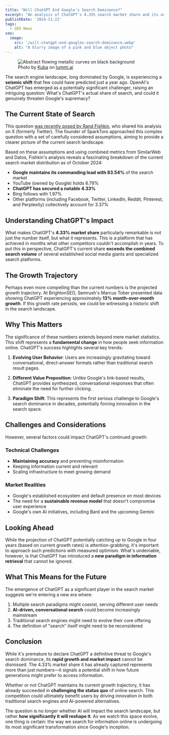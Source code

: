 ```yaml
---
title: "Will ChatGPT End Google's Search Dominance?"
excerpt: "An analysis of ChatGPT's 4.33% search market share and its unprecedented growth, challenging Google's long-standing monopoly in just a few months."
publishDate: '2024-11-22'
tags:
  - SEO News
seo:
  image:
    src: '/will-chatgpt-end-googles-search-dominance.webp'
    alt: "A blurry image of a pink and blue object photo"
---
```


<figure>
  <Image 
    id="cover-img" 
    src={coverImage} 
    loading="eager" 
    priority={true}
    alt="Abstract flowing metallic curves on black background" 
  />
  <figcaption>
    Photo by <a href="https://www.lummi.ai/creator/kubadesign">Kuba</a> on <a href="https://www.lummi.ai/">lummi.ai</a>
  </figcaption>
</figure>

The search engine landscape, long dominated by Google, is experiencing a **seismic shift** that few could have predicted just a year ago. OpenAI's ChatGPT has emerged as a potentially significant challenger, raising an intriguing question: What's ChatGPT's actual share of search, and could it genuinely threaten Google's supremacy?

## The Current State of Search

This question [was recently posed by Rand Fishkin](https://twitter.com/randfish/status/1858953453139382729), who shared his analysis on X (formerly Twitter). The founder of SparkToro approached this complex question with a set of carefully considered assumptions, aiming to provide a clearer picture of the current search landscape.

Based on these assumptions and using combined metrics from SimilarWeb and Datos, Fishkin's analysis reveals a fascinating breakdown of the current search market distribution as of October 2024:

- **Google maintains its commanding lead with 83.54%** of the search market
- YouTube (owned by Google) holds 6.79%
- **ChatGPT has secured a notable 4.33%**
- Bing follows with 1.97%
- Other platforms (including Facebook, Twitter, LinkedIn, Reddit, Pinterest, and Perplexity) collectively account for 3.37%

## Understanding ChatGPT's Impact

What makes ChatGPT's **4.33% market share** particularly remarkable is not just the number itself, but what it represents. This is a platform that has achieved in months what other competitors couldn't accomplish in years. To put this in perspective, ChatGPT's current share **exceeds the combined search volume** of several established social media giants and specialized search platforms.

## The Growth Trajectory

Perhaps even more compelling than the current numbers is the projected growth trajectory. At BrightonSEO, Semrush's Marcus Tober presented data showing ChatGPT experiencing approximately **13% month-over-month growth**. If this growth rate persists, we could be witnessing a historic shift in the search landscape.

## Why This Matters

The significance of these numbers extends beyond mere market statistics. This shift represents a **fundamental change** in how people seek information online. ChatGPT's success highlights several key trends:

1. **Evolving User Behavior**: Users are increasingly gravitating toward conversational, direct-answer formats rather than traditional search result pages.

2. **Different Value Proposition**: Unlike Google's link-based results, ChatGPT provides synthesized, conversational responses that often eliminate the need for further clicking.

3. **Paradigm Shift**: This represents the first serious challenge to Google's search dominance in decades, potentially forcing innovation in the search space.

## Challenges and Considerations

However, several factors could impact ChatGPT's continued growth:

### Technical Challenges
- **Maintaining accuracy** and preventing misinformation
- Keeping information current and relevant
- Scaling infrastructure to meet growing demand

### Market Realities
- Google's established ecosystem and default presence on most devices
- The need for a **sustainable revenue model** that doesn't compromise user experience
- Google's own AI initiatives, including Bard and the upcoming Gemini

## Looking Ahead

While the projection of ChatGPT potentially catching up to Google in four years (based on current growth rates) is attention-grabbing, it's important to approach such predictions with measured optimism. What's undeniable, however, is that ChatGPT has introduced a **new paradigm in information retrieval** that cannot be ignored.

## What This Means for the Future

The emergence of ChatGPT as a significant player in the search market suggests we're entering a new era where:

1. Multiple search paradigms might coexist, serving different user needs
2. **AI-driven, conversational search** could become increasingly mainstream
3. Traditional search engines might need to evolve their core offering
4. The definition of "search" itself might need to be reconsidered

## Conclusion

While it's premature to declare ChatGPT a definitive threat to Google's search dominance, its **rapid growth and market impact** cannot be dismissed. The 4.33% market share it has already captured represents more than just numbers—it signals a potential shift in how future generations might prefer to access information.

Whether or not ChatGPT maintains its current growth trajectory, it has already succeeded in **challenging the status quo** of online search. This competition could ultimately benefit users by driving innovation in both traditional search engines and AI-powered alternatives.

The question is no longer whether AI will impact the search landscape, but rather **how significantly it will reshape it**. As we watch this space evolve, one thing is certain: the way we search for information online is undergoing its most significant transformation since Google's inception.
